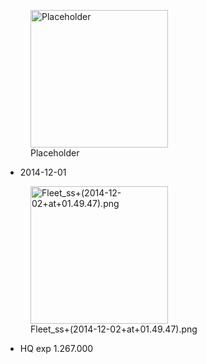 [[File:Placeholder|thumb|220px]]

* 2014-12-01
[[File:Fleet ss+(2014-12-02+at+01.49.47).png|thumb|220x220px]]
* HQ exp 1.267.000
